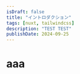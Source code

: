 ---
isDraft: false
title: "イントロダクション"
tags: [nuxt, tailwindcss]
description: "TEST TEST"
publishDate: 2024-09-25
---

# aaa